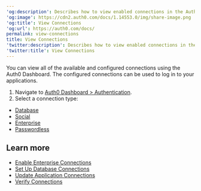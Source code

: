---
'og:description': Describes how to view enabled connections in the Auth0 Dashboard.
'og:image': https://cdn2.auth0.com/docs/1.14553.0/img/share-image.png
'og:title': View Connections
'og:url': https://auth0.com/docs/
permalink: view-connections
title: View Connections
'twitter:description': Describes how to view enabled connections in the Auth0 Dashboard.
'twitter:title': View Connections
---
You can view all of the available and configured connections using the <Tooltip tip="Auth0 Dashboard: Auth0's main product to configure your services." cta="View Glossary" href="/docs/glossary?term=Auth0+Dashboard">Auth0 Dashboard</Tooltip>. The configured connections can be used to log in to your applications.

1. Navigate to [Auth0 Dashboard > Authentication](https://manage.auth0.com/#/connections).
2. Select a connection type:

* [Database](https://manage.auth0.com/#/connections/database)
* [Social](https://manage.auth0.com/#/connections/social)
* [Enterprise](https://manage.auth0.com/#/connections/enterprise)
* [Passwordless](https://manage.auth0.com/#/connections/passwordless)

## Learn more

* [Enable Enterprise Connections](/docs/authenticate/identity-providers/enterprise-identity-providers/enable-enterprise-connections)
* [Set Up Database Connections](/docs/get-started/applications/set-up-database-connections)
* [Update Application Connections](/docs/get-started/applications/update-application-connections)
* [Verify Connections](/docs/troubleshoot/basic-issues/verify-connections)